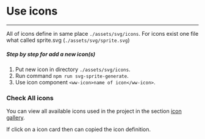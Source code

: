 
<Meta title="Components/Icons/How use ww-icon" />

# Use icons

---

All of icons define in same place `./assets/svg/icons`. For icons exist one file what called sprite.svg (`./assets/svg/sprite.svg`)

##### Step by step for add a new icon(s)

1. Put new icon in directory `./assets/svg/icons`.
2. Run command `npm run svg-sprite-generate`.
3. Use icon component `<ww-icon>name of icon</ww-icon>`.

### Check All icons

You can view all available icons used in the project in the section [icon gallery](?path=/story/components-icons-gallery--gallery).

If click on a icon card then can copied the icon definition.
